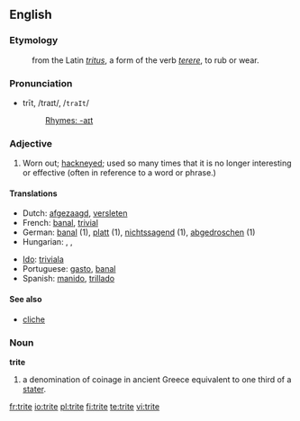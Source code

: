 ==English==

===Etymology===
: from the Latin ''[[tritus]]'', a form of the verb ''[[terere]]'', to rub or wear.

===Pronunciation===
* trīt, /traɪt/, /<tt>traIt</tt>/
*: [[Rhymes:English:-aɪt|Rhymes: -aɪt]]

===Adjective===
{{en-adj}}

# Worn out; [[hackneyed]]; used so many times that it is no longer interesting or effective (often in reference to a word or phrase.)

====Translations====
{{trans-top|worn out; hackneyed; used so many times that it is no longer interesting or effective}}
* Dutch: [[afgezaagd]], [[versleten]]
* French: [[banal]], [[trivial]]
* German: [[banal]] (1), [[platt]] (1), [[nichtssagend]] (1), [[abgedroschen]] (1)
* Hungarian: {{t|hu|elkoptatott}}, {{t|hu|elcsépelt}}, {{t|hu|banális}}
{{trans-mid}}
* [[Ido]]: [[triviala]]
* Portuguese: [[gasto]], [[banal]]
* Spanish: [[manido]], [[trillado]]
{{trans-bottom}}

====See also====
* [[cliche]]

===Noun===
'''trite'''

# a denomination of coinage in ancient Greece equivalent to one third of a [[stater]].

[[fr:trite]]
[[io:trite]]
[[pl:trite]]
[[fi:trite]]
[[te:trite]]
[[vi:trite]]